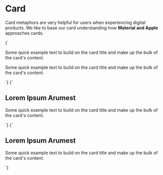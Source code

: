 
<Meta title="Components/Cards" />

# Card

Card metaphors are very helpful for users when experiencing digital products. We like to base our card understanding how **Material and Apple** approaches cards.

<Canvas>
  <Story name="Default">
    {`
      <div class="container-fluid">
        <div class="row">
          <div class="col-sm">
            <div class="card">
              <div class="card-body">
                <p class="card-text">
                  Some quick example text to build on the card title and make up the bulk of the card's
                  content.
                </p>
              </div>
            </div>
          </div>
          <div class="col-sm">
            <div class="card">
              <div class="card-body">
                <p class="card-text">
                  Some quick example text to build on the card title and make up the bulk of the card's
                  content.
                </p>
              </div>
            </div>
          </div>
        </div>
      </div>
    `}
  </Story>
</Canvas>

<Canvas>
  <Story name="With Title">
    {`
      <div class="container-fluid">
        <div class="row">
          <div class="col-md-3">
            <div class="card">
              <div class="card-body">
                <h2 class="card-title">Lorem Ipsum Arumest</h2>
                <p class="card-text">
                  Some quick example text to build on the card title and make up the bulk of the card's
                  content.
                </p>
              </div>
            </div>
          </div>
        </div>
      </div>
    `}
  </Story>
</Canvas>

<Canvas>
  <Story name="With Title + Image">
    {`
      <div class="container-fluid">
        <div class="row">
          <div class="col-md-3">
            <div class="card">
              <img class="card-img-top" alt="" src="https://embed.widencdn.net/img/masonite/ck3iflk38l/640x425px@1x/Ybor-Office_Lobby_27.jpg">
              <div class="card-body">
                <h2 class="card-title">Lorem Ipsum Arumest</h2>
                <p class="card-text">
                  Some quick example text to build on the card title and make up the bulk of the card's
                  content.
                </p>
              </div>
            </div>
          </div>
        </div>
      </div>
    `}
  </Story>
</Canvas>
